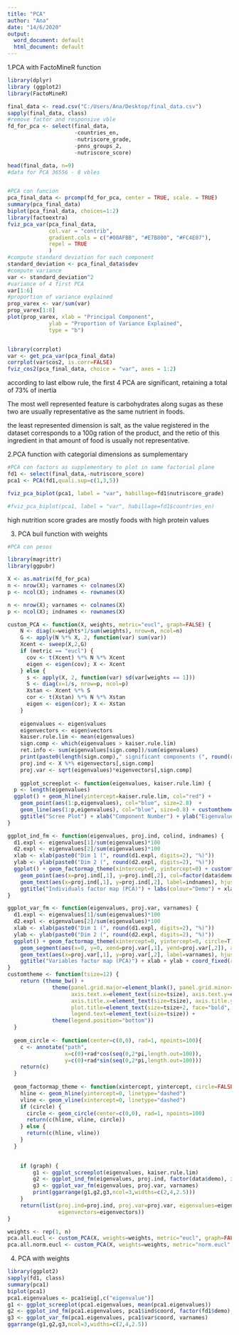 ---
title: "PCA"
author: "Ana"
date: "14/6/2020"
output:
  word_document: default
  html_document: default
---
1.PCA with FactoMineR function
```{r}
library(dplyr)
library (ggplot2)
library(FactoMineR)

final_data <- read.csv("C:/Users/Ana/Desktop/final_data.csv")
sapply(final_data, class)
#remove factor and responsive vble
fd_for_pca <- select(final_data, 
                     -countries_en, 
                     -nutriscore_grade,
                     -pnns_groups_2,
                     -nutriscore_score)

head(final_data, n=9)
#data for PCA 36556 - 8 vbles


#PCA con funcion
pca_final_data <- prcomp(fd_for_pca, center = TRUE, scale. = TRUE)
summary(pca_final_data)
biplot(pca_final_data, choices=1:2)
library(factoextra)
fviz_pca_var(pca_final_data,
             col.var = "contrib", 
             gradient.cols = c("#00AFBB", "#E7B800", "#FC4E07"),
             repel = TRUE     
             )
#compute standard deviation for each component
standard_deviation <- pca_final_data$sdev
#compute variance
var <- standard_deviation^2
#variance of 4 first PCA
var[1:6]
#proportion of variance explained
prop_varex <- var/sum(var)
prop_varex[1:8]
plot(prop_varex, xlab = "Principal Component",
             ylab = "Proportion of Variance Explained",
             type = "b")


library(corrplot)
var <- get_pca_var(pca_final_data)
corrplot(var$cos2, is.corr=FALSE)
fviz_cos2(pca_final_data, choice = "var", axes = 1:2)

```
according to last elbow rule, the first 4 PCA are significant, retaining a total of 73% of inertia

The most well represented feature is carbohydrates along sugas as these two are usually representative as the same nutrient in foods. 


the least represented dimension is salt, as the value registered in the dataset corresponds to a 100g ration of the product, and the retio of this ingredient in that amount of food is usually not representative.


2.PCA function with categorial dimensions as sumplementary
```{r}
#PCA con factors as supplementary to plot in same factorial plane
fd1 <- select(final_data,-nutriscore_score)
pca1 <- PCA(fd1,quali.sup=c(1,3,5)) 

fviz_pca_biplot(pca1, label = "var", habillage=fd1$nutriscore_grade)

#fviz_pca_biplot(pca1, label = "var", habillage=fd1$countries_en)

```
high nutrition score grades are mostly foods with high protein values


3. PCA buil function with weights
```{r}
#PCA con pesos 

library(magrittr)
library(ggpubr)

X <- as.matrix(fd_for_pca)
n <- nrow(X); varnames <- colnames(X)
p <- ncol(X); indnames <- rownames(X)

n <- nrow(X); varnames <- colnames(X)
p <- ncol(X); indnames <- rownames(X)

custom_PCA <- function(X, weights, metric="eucl", graph=FALSE) {
    N <- diag(x=weights*1/sum(weights), nrow=n, ncol=n)
    G <- apply(N %*% X, 2, function(var) sum(var))
    Xcent <- sweep(X,2,G)
    if (metric == "eucl") {
      cov <- t(Xcent) %*% N %*% Xcent
      eigen <- eigen(cov); X <- Xcent
    } else {
      s <- apply(X, 2, function(var) sd(var[weights == 1]))
      S <- diag(x=1/s, nrow=p, ncol=p)
      Xstan <- Xcent %*% S
      cor <- t(Xstan) %*% N %*% Xstan
      eigen <- eigen(cor); X <- Xstan
    }
    
    eigenvalues <- eigen$values
    eigenvectors <- eigen$vectors
    kaiser.rule.lim <- mean(eigenvalues)
    sign.comp <- which(eigenvalues > kaiser.rule.lim)
    ret.info <- sum(eigenvalues[sign.comp])/sum(eigenvalues)
    print(paste0(length(sign.comp)," significant components (", round(ret.info*100,digits=2), "%)"))
    proj.ind <- X %*% eigenvectors[,sign.comp]
    proj.var <- sqrt(eigenvalues)*eigenvectors[,sign.comp]
    
    ggplot_screeplot <- function(eigenvalues, kaiser.rule.lim) {
  p <- length(eigenvalues)
  ggplot() + geom_hline(yintercept=kaiser.rule.lim, col="red") +
    geom_point(aes(1:p,eigenvalues), col="blue", size=2.8)  +
    geom_line(aes(1:p,eigenvalues), col="blue", size=0.8) + customtheme(tsize=12) + 
    ggtitle("Scree Plot") + xlab("Component Number") + ylab("Eigenvalue")
}

ggplot_ind_fm <- function(eigenvalues, proj.ind, colind, indnames) {
  d1.expl <- eigenvalues[1]/sum(eigenvalues)*100
  d2.expl <- eigenvalues[2]/sum(eigenvalues)*100
  xlab <- xlab(paste0("Dim 1 (", round(d1.expl, digits=2), "%)"))
  ylab <- ylab(paste0("Dim 2 (", round(d2.expl, digits=2), "%)"))
  ggplot() + geom_factormap_theme(xintercept=0, yintercept=0) + customtheme() +
    geom_point(aes(x=proj.ind[,1], y=proj.ind[,2], col=factor(data$demo)), size=2) +
    geom_text(aes(x=proj.ind[,1], y=proj.ind[,2], label=indnames), hjust=0, vjust=-0.5) +
    ggtitle("Individuals factor map (PCA)") + labs(colour="Demo") + xlab + ylab
}

ggplot_var_fm <- function(eigenvalues, proj.var, varnames) {
  d1.expl <- eigenvalues[1]/sum(eigenvalues)*100
  d2.expl <- eigenvalues[2]/sum(eigenvalues)*100
  xlab <- xlab(paste0("Dim 1 (", round(d1.expl, digits=2), "%)"))
  ylab <- ylab(paste0("Dim 2 (", round(d2.expl, digits=2), "%)"))
  ggplot() + geom_factormap_theme(xintercept=0, yintercept=0, circle=T) + customtheme() +
    geom_segment(aes(x=0, y=0, xend=proj.var[,1], yend=proj.var[,2]), arrow=arrow(length=unit(0.3,"cm"))) +
    geom_text(aes(x=proj.var[,1], y=proj.var[,2], label=varnames), hjust=0.5, vjust=-0.5) +
    ggtitle("Variables factor map (PCA)") + xlab + ylab + coord_fixed(ratio=1)
}
customtheme <- function(tsize=12) {
    return (theme_bw() + 
              theme(panel.grid.major=element_blank(), panel.grid.minor=element_blank(),
                    axis.text.x=element_text(size=tsize), axis.text.y=element_text(size=tsize),
                    axis.title.x=element_text(size=tsize), axis.title.y=element_text(size=tsize),
                    plot.title=element_text(size=tsize+2, face="bold", hjust=0.5),
                    legend.text=element_text(size=tsize)) +
              theme(legend.position="bottom"))
  }
  
  geom_circle <- function(center=c(0,0), rad=1, npoints=100){
    c <- annotate("path",
                  x=c(0)+rad*cos(seq(0,2*pi,length.out=100)),
                  y=c(0)+rad*sin(seq(0,2*pi,length.out=100)))
    return(c)
  }
  
  geom_factormap_theme <- function(xintercept, yintercept, circle=FALSE) {
    hline <- geom_hline(yintercept=0, linetype="dashed")
    vline <- geom_vline(xintercept=0, linetype="dashed")
    if (circle) {
      circle <- geom_circle(center=c(0,0), rad=1, npoints=100)
      return(c(hline, vline, circle))
    } else {
      return(c(hline, vline))
    }
  }

    
    if (graph) {
        g1 <- ggplot_screeplot(eigenvalues, kaiser.rule.lim)
        g2 <- ggplot_ind_fm(eigenvalues, proj.ind, factor(data$demo), indnames)
        g3 <- ggplot_var_fm(eigenvalues, proj.var, varnames)
        print(ggarrange(g1,g2,g3,ncol=3,widths=c(2,4,2.5)))
    }
    return(list(proj.ind=proj.ind, proj.var=proj.var, eigenvalues=eigenvalues,
                eigenvectors=eigenvectors))
}

weights <- rep(1, n)
pca.all.eucl <- custom_PCA(X, weights=weights, metric="eucl", graph=FALSE)
pca.all.norm.eucl <- custom_PCA(X, weights=weights, metric="norm.eucl", graph=TRUE)
```

4. PCA with weights
```{r}
library(ggplot2)
sapply(fd1, class)
summary(pca1)
biplot(pca1)
pca1.eigenvalues <- pca1$eig[,c("eigenvalue")]
g1 <- ggplot_screeplot(pca1.eigenvalues, mean(pca1.eigenvalues))
g2 <- ggplot_ind_fm(pca1.eigenvalues, pca1$ind$coord, factor(fd1$demo), indnames)
g3 <- ggplot_var_fm(pca1.eigenvalues, pca1$var$coord, varnames)
ggarrange(g1,g2,g3,ncol=3,widths=c(2,4,2.5))
```

